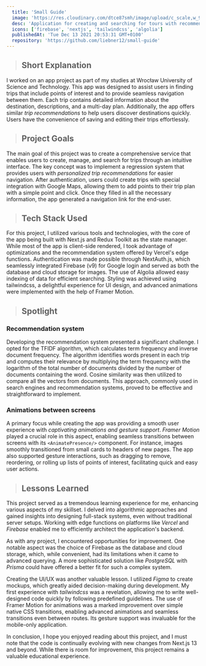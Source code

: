 ```yaml
---
  title: 'Small Guide'
  image: 'https://res.cloudinary.com/dtce87smh/image/upload/c_scale,w_900,h_506/f_auto/v1683970671/Small_Guide_Thumb_bsjf3z.png'
  desc: 'Application for creating and searching for tours with recommendations'
  icons: ['firebase', 'nextjs', 'tailwindcss', 'algolia']
  publishedAt: 'Tue Dec 13 2021 20:53:31 GMT+0100'
  repository: 'https://github.com/liebner12/small-guide'
---
```


> ## Short Explanation

I worked on an app project as part of my studies at Wrocław University of Science and Technology. This app was designed to assist users in finding trips that include points of interest and to provide seamless navigation between them. Each trip contains detailed information about the destination, descriptions, and a multi-day plan. Additionally, the app offers similar _trip recommendations_ to help users discover destinations quickly. Users have the convenience of saving and editing their trips effortlessly.

<GridCols>
  <CloudinaryImage
    width="400"
    height="800"
    src="https://res.cloudinary.com/dtce87smh/image/upload/c_scale,w_400,h_800/f_auto/v1676228381/small-guide/home_k8aybg.webp"
    alt="Home page of Small Guide"
  />
  <CloudinaryImage
    width="400"
    height="800"
    src="https://res.cloudinary.com/dtce87smh/image/upload/c_scale,w_400,h_800/f_auto/v1676228381/small-guide/process-map_kyi8jg.webp"
    alt="Trip creator screen"
  />
  <CloudinaryImage
    width="400"
    height="800"
    src="https://res.cloudinary.com/dtce87smh/image/upload/c_scale,w_400,h_800/f_auto/v1676228382/small-guide/trip_iuk3bi.webp"
    alt="Created trip"
  />
</GridCols>

> ## Project Goals

The main goal of this project was to create a comprehensive service that enables users to create, manage, and search for trips through an intuitive interface. The key concept was to implement a regression system that provides users with _personalized trip recommendations_ for easier navigation. After authentication, users could create trips with special integration with Google Maps, allowing them to add points to their trip plan with a simple point and click. Once they filled in all the necessary information, the app generated a navigation link for the end-user.

<CloudinaryImage
  src="https://res.cloudinary.com/dtce87smh/image/upload/c_scale,w_800,h_1204/f_auto/v1676484393/small-guide/mockup_cyph4k.webp"
  height="1204"
  width="800"
  alt="Created trip"
  placeholder="blur"
/>

> ## Tech Stack Used

<div className="not-prose">
  <Icons
    icons={[
      'firebase',
      'nextjs',
      'tailwindcss',
      'algolia',
      'framermotion',
      'typescript',
    ]}
  />
</div>

For this project, I utilized various tools and technologies, with the core of the app being built with Next.js and Redux Toolkit as the state manager. While most of the app is client-side rendered, I took advantage of optimizations and the recommendation system offered by Vercel's edge functions. Authentication was made possible through NextAuth.js, which seamlessly integrated Firebase (v9) for Google login and served as both the database and cloud storage for images. The use of Algolia allowed easy indexing of data for efficient searching. Styling was achieved using tailwindcss, a delightful experience for UI design, and advanced animations were implemented with the help of Framer Motion.
> ## Spotlight

### Recommendation system

Developing the recommendation system presented a significant challenge. I opted for the TFIDF algorithm, which calculates term frequency and inverse document frequency. The algorithm identifies words present in each trip and computes their relevance by multiplying the term frequency with the logarithm of the total number of documents divided by the number of documents containing the word. Cosine similarity was then utilized to compare all the vectors from documents. This approach, commonly used in search engines and recommendation systems, proved to be effective and straightforward to implement.

### Animations between screens

A primary focus while creating the app was providing a smooth user experience with _captivating animations and gesture support_. _Framer Motion_ played a crucial role in this aspect, enabling seamless transitions between screens with its `<AnimatePresence/>` component. For instance, images smoothly transitioned from small cards to headers of new pages. The app also supported gesture interactions, such as dragging to remove, reordering, or rolling up lists of points of interest, facilitating quick and easy user actions.

> ## Lessons Learned

This project served as a tremendous learning experience for me, enhancing various aspects of my skillset. I delved into algorithmic approaches and gained insights into designing full-stack systems, even without traditional server setups. Working with edge functions on platforms like _Vercel_ and _Firebase_ enabled me to efficiently architect the application's backend.

As with any project, I encountered opportunities for improvement. One notable aspect was the choice of Firebase as the database and cloud storage, which, while convenient, had its limitations when it came to advanced querying. A more sophisticated solution like _PostgreSQL_ with _Prisma_ could have offered a better fit for such a complex system.

Creating the UI/UX was another valuable lesson. I utilized _Figma_ to create mockups, which greatly aided decision-making during development. My first experience with _tailwindcss_ was a revelation, allowing me to write well-designed code quickly by following predefined guidelines. The use of Framer Motion for animations was a marked improvement over simple native CSS transitions, enabling advanced animations and seamless transitions even between routes. Its gesture support was invaluable for the mobile-only application.

In conclusion, I hope you enjoyed reading about this project, and I must note that the code is continually evolving with new changes from Next.js 13 and beyond. While there is room for improvement, this project remains a valuable educational experience.




